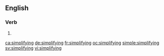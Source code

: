 ==English==

===Verb===
{{head|en}}

# {{present participle of|simplify|lang=en}}

[[ca:simplifying]]
[[de:simplifying]]
[[fr:simplifying]]
[[oc:simplifying]]
[[simple:simplifying]]
[[sv:simplifying]]
[[vi:simplifying]]